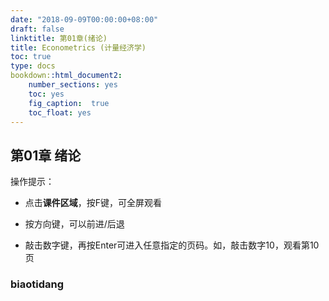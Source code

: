 ```yaml
---
date: "2018-09-09T00:00:00+08:00"
draft: false
linktitle: 第01章(绪论)
title: Econometrics (计量经济学)
toc: true
type: docs
bookdown::html_document2:
    number_sections: yes
    toc: yes
    fig_caption:  true
    toc_float: yes
---
```


## 第01章 绪论

操作提示：

- 点击**课件区域**，按F键，可全屏观看

- 按方向键，可以前进/后退

- 敲击数字键，再按Enter可进入任意指定的页码。如，敲击数字10，观看第10页


### biaotidang


